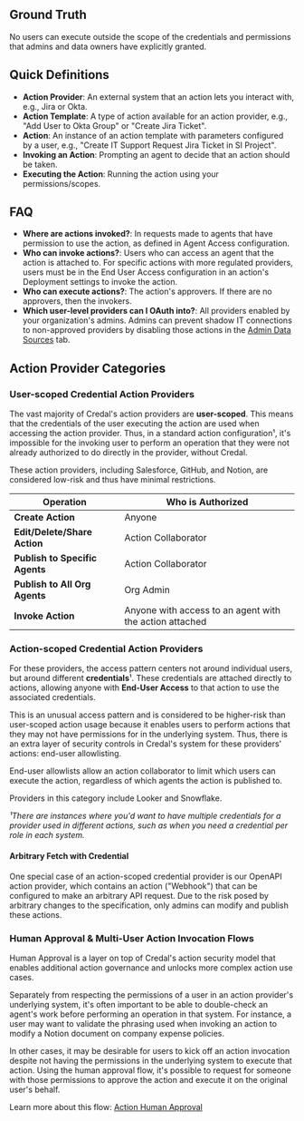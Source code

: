 ## Ground Truth

No users can execute outside the scope of the credentials and permissions that admins and data owners have explicitly granted.

## Quick Definitions

- **Action Provider**: An external system that an action lets you interact with, e.g., Jira or Okta.
- **Action Template**: A type of action available for an action provider, e.g., "Add User to Okta Group" or "Create Jira Ticket".
- **Action**: An instance of an action template with parameters configured by a user, e.g., "Create IT Support Request Jira Ticket in SI Project".
- **Invoking an Action**: Prompting an agent to decide that an action should be taken.
- **Executing the Action**: Running the action using your permissions/scopes.

## FAQ

- **Where are actions invoked?**: In requests made to agents that have permission to use the action, as defined in Agent Access configuration.
- **Who can invoke actions?**: Users who can access an agent that the action is attached to. For specific actions with more regulated providers, users must be in the End User Access configuration in an action's Deployment settings to invoke the action.
- **Who can execute actions?**: The action's approvers. If there are no approvers, then the invokers.
- **Which user-level providers can I OAuth into?**: All providers enabled by your organization's admins. Admins can prevent shadow IT connections to non-approved providers by disabling those actions in the [Admin Data Sources](https://app.credal.ai/admin/data-sources#action-configuration) tab.

## Action Provider Categories

### User-scoped Credential Action Providers

The vast majority of Credal's action providers are **user-scoped**. This means that the credentials of the user executing the action are used when accessing the action provider. Thus, in a standard action configuration¹, it's impossible for the invoking user to perform an operation that they were not already authorized to do directly in the provider, without Credal.

These action providers, including Salesforce, GitHub, and Notion, are considered low-risk and thus have minimal restrictions.

| Operation                       | Who is Authorized |
| ---------------------------- | -------------------------- |
| **Create Action**            | Anyone                     |
| **Edit/Delete/Share Action** | Action Collaborator        |
| **Publish to Specific Agents** | Action Collaborator      |
| **Publish to All Org Agents** | Org Admin                 |
| **Invoke Action**            | Anyone with access to an agent with the action attached |

### Action-scoped Credential Action Providers

For these providers, the access pattern centers not around individual users, but around different **credentials**¹. These credentials are attached directly to actions, allowing anyone with **End-User Access** to that action to use the associated credentials.

This is an unusual access pattern and is considered to be higher-risk than user-scoped action usage because it enables users to perform actions that they may not have permissions for in the underlying system. Thus, there is an extra layer of security controls in Credal's system for these providers' actions: end-user allowlisting.

End-user allowlists allow an action collaborator to limit which users can execute the action, regardless of which agents the action is published to.

Providers in this category include Looker and Snowflake.

_¹There are instances where you'd want to have multiple credentials for a provider used in different actions, such as when you need a credential per role in each system._

#### Arbitrary Fetch with Credential

One special case of an action-scoped credential provider is our OpenAPI action provider, which contains an action ("Webhook") that can be configured to make an arbitrary API request. Due to the risk posed by arbitrary changes to the specification, only admins can modify and publish these actions.

### Human Approval & Multi-User Action Invocation Flows

Human Approval is a layer on top of Credal's action security model that enables additional action governance and unlocks more complex action use cases.

Separately from respecting the permissions of a user in an action provider's underlying system, it's often important to be able to double-check an agent's work before performing an operation in that system. For instance, a user may want to validate the phrasing used when invoking an action to modify a Notion document on company expense policies.

In other cases, it may be desirable for users to kick off an action invocation despite not having the permissions in the underlying system to execute that action. Using the human approval flow, it's possible to request for someone with those permissions to approve the action and execute it on the original user's behalf.

Learn more about this flow: [Action Human Approval](./action-human-approval.mdx)